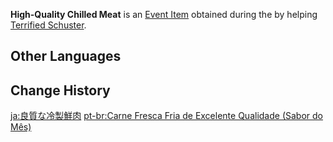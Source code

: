 {{For|the quest item from [[Contraption-Contrived Cooking Course: Part III]]|High-Quality Chilled Meat (Contraption-Contrived Cooking Course)}}
{{Item Infobox
|title        = High-Quality Chilled Meat
|id           = 100758
|image        = Item Chilled Meat.png
|type         = Quest Items
|group        = Event Items
|description  = High-quality [[Chilled Meat]] from [[Dragonspine]]. It has a unique flavor.
|source1      = Obtained during the event quest ''[[Flavor of the Month]]''
|event        = Invitation of Windblume
|quest        = Flavor of the Month
|related_type = Variant
|related_item = Chilled Meat
}}
'''High-Quality Chilled Meat''' is an [[Event Item]] obtained during the {{Quest|Flavor of the Month}} by helping [[Terrified Schuster]].

==Other Languages==
{{Other Languages
|default_hidden = 1
|en      = High-Quality Chilled Meat
|zhs     = 优质的冷鲜肉
|zhs_rm  = Yōuzhì de Lěng Xiānròu
|zht     = 優質的冷鮮肉
|zht_rm  = Yōuzhì de Lěng Xiānròu
|ja      = 良質な冷製鮮肉
|ja_rm   = Ryoushitsu-na Reisei Senniku
|ko      = 품질 좋은 냉동 생고기
|ko_rm   = 
|es      = Carne congelada de excelente calidad
|fr      = Viande congelée de qualité
|ru      = Отменное цельномороженое мясо
|th      = Chilled Meat คุณภาพดี
|th_rm   = 
|vi      = Thịt Tươi Lạnh Hảo Hạng
|de      = Hochwertiges kaltes Gourmetfleisch
|id      = Chilled Meat Berkualitas Tinggi
|pt      = Carne Fresca Fria de Excelente Qualidade
}}

==Change History==
{{Change History|1.4}}

[[ja:良質な冷製鮮肉]]
[[pt-br:Carne Fresca Fria de Excelente Qualidade (Sabor do Mês)]]